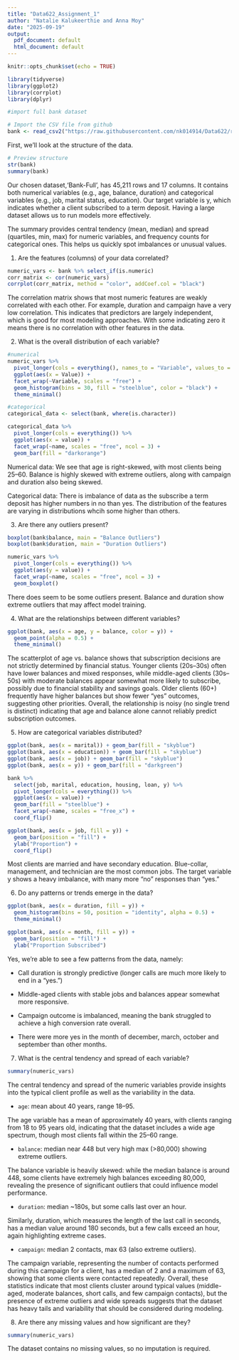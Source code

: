 ---
title: "Data622_Assignment_1"
author: "Natalie Kalukeerthie and Anna Moy"
date: "2025-09-19"
output:
  pdf_document: default
  html_document: default
---

```{r setup, include=FALSE}
knitr::opts_chunk$set(echo = TRUE)
```

```{r,message= FALSE, warning=FALSE}
library(tidyverse) 
library(ggplot2)
library(corrplot)
library(dplyr)

#import full bank dataset

# Import the CSV file from github
bank <- read_csv2("https://raw.githubusercontent.com/nk014914/Data622/refs/heads/main/bank-full.csv", show_col_types = FALSE)

```

First, we'll look at the structure of the data.

```{r pressure, echo=FALSE}
# Preview structure
str(bank)
summary(bank)
```

Our chosen dataset,'Bank-Full', has 45,211 rows and 17 columns. It contains both numerical variables (e.g., age, balance, duration) and categorical variables (e.g., job, marital status, education). Our target variable is y, which indicates whether a client subscribed to a term deposit. Having a large dataset allows us to run models more effectively.

The summary provides central tendency (mean, median) and spread (quartiles, min, max) for numeric variables, and frequency counts for categorical ones. This helps us quickly spot imbalances or unusual values.

1.  Are the features (columns) of your data correlated?

```{r}
numeric_vars <- bank %>% select_if(is.numeric)
corr_matrix <- cor(numeric_vars)
corrplot(corr_matrix, method = "color", addCoef.col = "black")
```

The correlation matrix shows that most numeric features are weakly correlated with each other. For example, duration and campaign have a very low correlation. This indicates that predictors are largely independent, which is good for most modeling approaches. With some indicating zero it means there is no correlation with other features in the data. 

2.  What is the overall distribution of each variable?

```{r}
#numerical
numeric_vars %>%
  pivot_longer(cols = everything(), names_to = "Variable", values_to = "Value") %>%
  ggplot(aes(x = Value)) +
  facet_wrap(~Variable, scales = "free") +
  geom_histogram(bins = 30, fill = "steelblue", color = "black") +
  theme_minimal()

#categorical
categorical_data <- select(bank, where(is.character))

categorical_data %>%
  pivot_longer(cols = everything()) %>%
  ggplot(aes(x = value)) +
  facet_wrap(~name, scales = "free", ncol = 3) +
  geom_bar(fill = "darkorange")
```

Numerical data: We see that age is right-skewed, with most clients being 25–60. Balance is highly skewed with extreme outliers, along with campaign and duration also being skewed.

Categorical data: There is imbalance of data as the subscribe a term deposit has higher numbers in no than yes. The distribution of the features are varying in distributions whcih some higher than others. 

3.  Are there any outliers present?

```{r}
boxplot(bank$balance, main = "Balance Outliers")
boxplot(bank$duration, main = "Duration Outliers")

numeric_vars %>%
  pivot_longer(cols = everything()) %>%
  ggplot(aes(y = value)) +
  facet_wrap(~name, scales = "free", ncol = 3) +
  geom_boxplot()
```

There does seem to be some outliers present. Balance and duration show extreme outliers that may affect model training.

4.  What are the relationships between different variables?

```{r}
ggplot(bank, aes(x = age, y = balance, color = y)) +
  geom_point(alpha = 0.5) +
  theme_minimal()
```

The scatterplot of age vs. balance shows that subscription decisions are not strictly determined by financial status. Younger clients (20s–30s) often have lower balances and mixed responses, while middle-aged clients (30s–50s) with moderate balances appear somewhat more likely to subscribe, possibly due to financial stability and savings goals. Older clients (60+) frequently have higher balances but show fewer “yes” outcomes, suggesting other priorities. Overall, the relationship is noisy (no single trend is distinct) indicating that age and balance alone cannot reliably predict subscription outcomes.

5.  How are categorical variables distributed?

```{r}
ggplot(bank, aes(x = marital)) + geom_bar(fill = "skyblue")
ggplot(bank, aes(x = education)) + geom_bar(fill = "skyblue")
ggplot(bank, aes(x = job)) + geom_bar(fill = "skyblue")
ggplot(bank, aes(x = y)) + geom_bar(fill = "darkgreen")

bank %>%
  select(job, marital, education, housing, loan, y) %>%
  pivot_longer(cols = everything()) %>%
  ggplot(aes(x = value)) +
  geom_bar(fill = "steelblue") +
  facet_wrap(~name, scales = "free_x") +
  coord_flip()

ggplot(bank, aes(x = job, fill = y)) +
  geom_bar(position = "fill") +
  ylab("Proportion") +
  coord_flip()
```

Most clients are married and have secondary education. Blue-collar, management, and technician are the most common jobs. The target variable y shows a heavy imbalance, with many more “no” responses than “yes.”

6.  Do any patterns or trends emerge in the data?

```{r}
ggplot(bank, aes(x = duration, fill = y)) +
  geom_histogram(bins = 50, position = "identity", alpha = 0.5) +
  theme_minimal()

ggplot(bank, aes(x = month, fill = y)) +
  geom_bar(position = "fill") +
  ylab("Proportion Subscribed")


```

Yes, we're able to see a few patterns from the data, namely:

-   Call duration is strongly predictive (longer calls are much more likely to end in a “yes.”)

-   Middle-aged clients with stable jobs and balances appear somewhat more responsive.

-   Campaign outcome is imbalanced, meaning the bank struggled to achieve a high conversion rate overall.

-  There were more yes in the month of december, march, october and september than other months. 

7.  What is the central tendency and spread of each variable?

```{r}
summary(numeric_vars)
```

The central tendency and spread of the numeric variables provide insights into the typical client profile as well as the variability in the data.

-   `age`: mean about 40 years, range 18–95.

The age variable has a mean of approximately 40 years, with clients ranging from 18 to 95 years old, indicating that the dataset includes a wide age spectrum, though most clients fall within the 25–60 range.

-   `balance`: median near 448 but very high max (\>80,000) showing extreme outliers.

The balance variable is heavily skewed: while the median balance is around 448, some clients have extremely high balances exceeding 80,000, revealing the presence of significant outliers that could influence model performance.

-   `duration`: median \~180s, but some calls last over an hour.

Similarly, duration, which measures the length of the last call in seconds, has a median value around 180 seconds, but a few calls exceed an hour, again highlighting extreme cases.

-   `campaign`: median 2 contacts, max 63 (also extreme outliers).

The campaign variable, representing the number of contacts performed during this campaign for a client, has a median of 2 and a maximum of 63, showing that some clients were contacted repeatedly. Overall, these statistics indicate that most clients cluster around typical values (middle-aged, moderate balances, short calls, and few campaign contacts), but the presence of extreme outliers and wide spreads suggests that the dataset has heavy tails and variability that should be considered during modeling.

8.  Are there any missing values and how significant are they?

```{r}
summary(numeric_vars)
```

The dataset contains no missing values, so no imputation is required.

